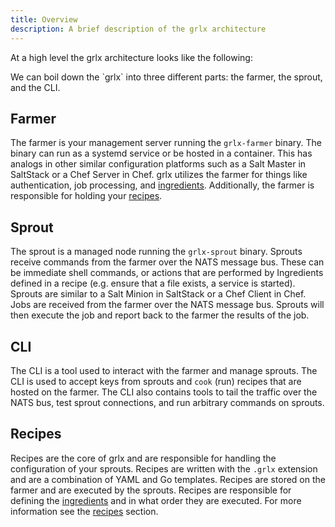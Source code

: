 ```yaml
---
title: Overview
description: A brief description of the grlx architecture
---
```



At a high level the grlx architecture looks like the following:

<ArchitectureImage />
We can boil down the `grlx` into three different parts: the farmer, the sprout, and the CLI.

## Farmer
The farmer is your management server running the `grlx-farmer` binary. The binary can run as a systemd service or be hosted in a container. This has analogs in other similar configuration platforms such as a Salt Master in SaltStack or a Chef Server in Chef. grlx utilizes the farmer for things like authentication, job processing, and [ingredients](/architecture/overview#ingredients). Additionally, the farmer is responsible for holding your [recipes](/architecture/overview#recipes).

## Sprout
The sprout is a managed node running the `grlx-sprout` binary. Sprouts receive commands from the farmer over the NATS message bus. These can be immediate shell commands, or actions that are performed by Ingredients defined in a recipe (e.g. ensure that a file exists, a service is started). Sprouts are similar to a Salt Minion in SaltStack or a Chef Client in Chef. Jobs are received from the farmer over the NATS message bus. Sprouts will then execute the job and report back to the farmer the results of the job.

## CLI
The CLI is a tool used to interact with the farmer and manage sprouts. The CLI is used to accept keys from sprouts and `cook` (run) recipes that are hosted on the farmer. The CLI also contains tools to tail the traffic over the NATS bus, test sprout connections, and run arbitrary commands on sprouts.

## Recipes
Recipes are the core of grlx and are responsible for handling the configuration of your sprouts. Recipes are written with the `.grlx` extension and are a combination of YAML and Go templates. Recipes are stored on the farmer and are executed by the sprouts. Recipes are responsible for defining the [ingredients](/architecture/overview#ingredients) and in what order they are executed. For more information see the [recipes](/recipes/overview) section.
